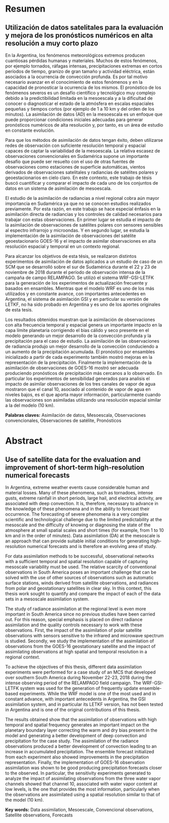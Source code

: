 # Resumen 

## Utilización de datos satelitales para la evaluación y mejora de los pronósticos numéricos en alta resolución a muy corto plazo {.unnumbered}


En la Argentina, los fenómenos meteorológicos extremos producen cuantiosas pérdidas humanas y materiales. Muchos de estos fenómenos, por ejemplo tornados, ráfagas intensas, precipitaciones extremas en cortos períodos de tiempo, granizo de gran tamaño y actividad eléctrica, están asociados a la ocurrencia de convección profunda. Es por tal motivo necesario avanzar en el conocimiento de estos fenómenos y en la capacidad de pronosticar la ocurrencia de los mismos. El pronóstico de los fenómenos severos es un desafío científico y tecnológico muy complejo debido a la predictibilidad limitada en la mesoescala y a la dificultad de conocer o diagnosticar el estado de la atmósfera en escalas espaciales pequeñas y tiempos cortos (por ejemplo de 1 a 10 km y del orden de los minutos). La asimilación de datos (AD) en la mesoescala es un enfoque que puede proporcionar condiciones iniciales adecuadas para generar pronósticos numéricos de alta resolución y, por tanto, es un área de estudio en constante evolución. 

Para que los métodos de asimilación de datos tengan éxito, deben utilizarse redes de observación con suficiente resolución temporal y espacial capaces de captar la variabilidad de la mesoescala. La relativa escasez de observaciones convencionales en Sudamérica supone un importante desafío que puede ser resuelto con el uso de otras fuentes de observaciones como estaciones de superficie automáticas, vientos derivados de observaciones satelitales y radiancias de satélites polares y geoestacionarios en cielo claro. En este contexto, este trabajo de tésis buscó cuantificar y comparar el impacto de cada uno de los conjuntos de datos en un sistema de asimilación de mesoescala. 

El estudio de la asimilación de radiancias a nivel regional cobra aún mayor importancia en Sudamérica ya que no se conocen estudios realizados previamente. Por esta razón, en este trabajo se hace especial énfasis en la asimilación directa de radiancias y los controles de calidad necesarios para trabajar con estas observaciones. En primer lugar se estudia el impacto de la asimilación de observaciones de satélites polares con sensores sensibles al espectro infrarrojo y microondas. Y en segundo lugar, se estudia la implementación de la asimilación de observaciones del satélite geoestacionario GOES-16 y el impacto de asimilar observaciones en alta resolución espacial y temporal en un contexto regional. 

Para alcanzar los objetivos de esta tésis, se realizaron distintos experimentos de asimilación de datos aplicados a un estudio de caso de un SCM que se desarrolló sobre el sur de Sudamérica durante el 22 y 23 de noviembre de 2018 durante el período de observación intensa de la campaña de campo RELAMPAGO. Se utilizó el sistema WRF-GSI-LETFK para la generación de los experimentos de actualización frecuente y basados en ensambles. Mientras que el modelo WRF es uno de los más utilizados y en constante avance, con importantes antecedentes en Argentina, el sistema de asimilación GSI y en particular su versión de LETKF, no ha sido probado en Argentina y es uno de los aportes originales de esta tesis. 

Los resultados obtenidos muestran que la asimilación de observaciones con alta frecuencia temporal y espacial genera un importante impacto en la capa límite planetaria corrigiendo el bias cálido y seco presente en el modelo generando un mejor desarrollo de la convección profunda y la precipitación para el caso de estudio. La asimilación de las observaciones de radiancia produjo un mejor desarrollo de la convección conduciendo a un aumento de la precipitación acumulada. El pronóstico por ensambles inicializado a partir de cada experimento también mostró mejoras en la representación de la precipitación. Finalmente la implementación de la asimilación de observaciones de GOES-16 mostró ser adecuada produciendo pronósticos de precipitación más cercanos a lo observado. En particular los experimentos de sensibilidad generados para analisis el impacto de asimilar observaciones de los tres canales de vapor de agua mostraron que el canal 10, asociado al contenido de vapor de agua en niveles bajos, es el que aporta mayor información, particularmente cuando las observaciones son asimiladas utilizando una resolución espacial similar a la del modelo (10 km). 


**Palabras claves:** Asimilación de datos, Mesoescala, Observaciones convencionales, Observaciones de satélite, Pronósticos 

# Abstract {.unnumbered}

## Use of satellite data for the evaluation and improvement of short-term high-resolution numerical forecasts {.unnumbered}


In Argentina, extreme weather events cause considerable human and material losses. Many of these phenomena, such as tornadoes, intense gusts, extreme rainfall in short periods, large hail, and electrical activity, are associated with deep convection. It is, therefore, necessary to advance in the knowledge of these phenomena and in the ability to forecast their occurrence. The forecasting of severe phenomena is a very complex scientific and technological challenge due to the limited predictability at the mesoscale and the difficulty of knowing or diagnosing the state of the atmosphere at small spatial scales and short times (for example, from 1 to 10 km and in the order of minutes). Data assimilation (DA) at the mesoscale is an approach that can provide suitable initial conditions for generating high-resolution numerical forecasts and is therefore an evolving area of study. 

For data assimilation methods to be successful, observational networks with a sufficient temporal and spatial resolution capable of capturing mesoscale variability must be used. The relative scarcity of conventional observations in South America poses an important challenge that can be solved with the use of other sources of observations such as automatic surface stations, winds derived from satellite observations, and radiances from polar and geostationary satellites in clear sky. In this context, this thesis work sought to quantify and compare the impact of each of the data sets in a mesoscale assimilation system. 

The study of radiance assimilation at the regional level is even more important in South America since no previous studies have been carried out. For this reason, special emphasis is placed on direct radiance assimilation and the quality controls necessary to work with these observations. First, the impact of the assimilation of polar satellite observations with sensors sensitive to the infrared and microwave spectrum is studied. Secondly, we study the implementation of the assimilation of observations from the GOES-16 geostationary satellite and the impact of assimilating observations at high spatial and temporal resolution in a regional context. 

To achieve the objectives of this thesis, different data assimilation experiments were performed for a case study of an MCS that developed over southern South America during November 22-23, 2018 during the intense observing period of the RELAMPAGO field campaign. The WRF-GSI-LETFK system was used for the generation of frequently update ensemble-based experiments. While the WRF model is one of the most used and in constant advance, with important antecedents in Argentina, the GSI assimilation system, and in particular its LETKF version, has not been tested in Argentina and is one of the original contributions of this thesis. 

The results obtained show that the assimilation of observations with high temporal and spatial frequency generates an important impact on the planetary boundary layer correcting the warm and dry bias present in the model and generating a better development of deep convection and precipitation for the case study. The assimilation of the radiance observations produced a better development of convection leading to an increase in accumulated precipitation. The ensemble forecast initialized from each experiment also showed improvements in the precipitation representation. Finally, the implementation of GOES-16 observation assimilation was shown to be good producing precipitation forecasts closer to the observed. In particular, the sensitivity experiments generated to analyze the impact of assimilating observations from the three water vapor channels showed that channel 10, associated with water vapor content at low levels, is the one that provides the most information, particularly when the observations are assimilated using a spatial resolution similar to that of the model (10 km). 

**Key words:** Data assimilation, Mesoescale, Convencional observations, Satellite observations, Forecasts 






